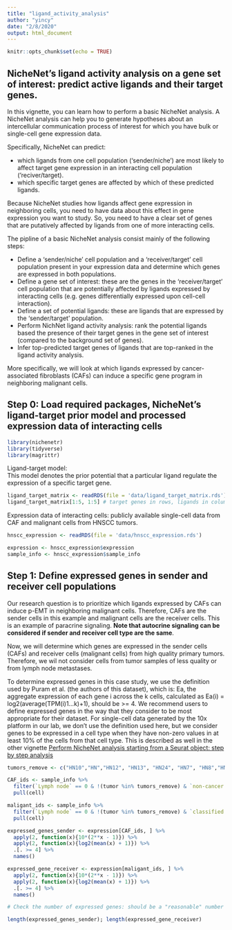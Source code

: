 ```yaml
---
title: "ligand_activity_analysis"
author: "yincy"
date: "2/8/2020"
output: html_document
---
```


```r
knitr::opts_chunk$set(echo = TRUE)
```

## NicheNet's ligand activity analysis on a gene set of interest: predict active ligands and their target genes.  

In this vignette, you can learn how to perform a basic NicheNet analysis. A NicheNet analysis can help you to generate hypotheses about an intercellular communication process of interest for which you have bulk or single-cell gene expression data.  

Specifically, NicheNet can predict:  

  - which ligands from one cell population ('sender/niche') are most likely to affect target gene expression in an interacting cell population ('reciver/target).  
  - which specific target genes are affected by which of these predicted ligands.  
  
Because NicheNet studies how ligands affect gene expression in neighboring cells, you need to have data about this effect in gene expression you want to study. So, you need to have a clear set of genes that are putatively affected by ligands from one of more interacting cells.  

The pipline of a basic NicheNet analysis consist mainly of the following steps:  

  - Define a 'sender/niche' cell population and a 'receiver/target' cell population present in your expression data and determine which genes are expressed in both populations.  
  - Define a gene set of interest: these are the genes in the 'receiver/target' cell population that are potentially affected by ligands expressed by interacting cells (e.g. genes differentially expressed upon cell-cell interaction).  
  - Define a set of potential ligands: these are ligands that are expressed by the 'sender/target' population.  
  - Perform NichNet ligand activity analysis: rank the potential ligands based the presence of their target genes in the gene set of interest (compared to the background set of genes).  
  - Infer top-predicted target genes of ligands that are top-ranked in the ligand activity analysis.  
  
More specifically, we will look at which ligands expressed by cancer-associated fibroblasts (CAFs) can induce a specific gene program in neighboring malignant cells.  


## Step 0: Load required packages, NicheNet's ligand-target prior model and processed expression data of interacting cells  
```r
library(nichenetr)
library(tidyverse)
library(magrittr)
```

Ligand-target model:  
This model denotes the prior potential that a particular ligand regulate the expression of a specific target gene.  

```r
ligand_target_matrix <- readRDS(file = 'data/ligand_target_matrix.rds')
ligand_target_matrix[1:5, 1:5] # target genes in rows, ligands in columns
```

Expression data of interacting cells: publicly available single-cell data from CAF and malignant cells from HNSCC tumors.  

```r
hnscc_expression <- readRDS(file = 'data/hnscc_expression.rds')

expression <- hnscc_expression$expression
sample_info <- hnscc_expression$sample_info
```
  
## Step 1: Define expressed genes in sender and receiver cell populations  
Our research question is to prioritize which ligands expressed by CAFs can induce p-EMT in neighboring malignant cells. Therefore, CAFs are the sender cells in this example and malignant cells are the receiver cells. This is an example of paracrine signaling. **Note that autocrine signaling can be considered if sender and receiver cell type are the same**.  

Now, we will determine which genes are expressed in the sender cells (CAFs) and receiver cells (malignant cells) from high quality primary tumors. Therefore, we wil not consider cells from tumor samples of less quality or from lymph node metastases.  

To determine expressed genes in this case study, we use the definition used by Puram et al. (the authors of this dataset), which is: Ea, the aggregate expression of each gene i across the k cells, calculated as Ea(i) = log2(average(TPM(i)1…k)+1), should be >= 4. We recommend users to define expressed genes in the way that they consider to be most appropriate for their dataset. For single-cell data generated by the 10x platform in our lab, we don’t use the definition used here, but we consider genes to be expressed in a cell type when they have non-zero values in at least 10% of the cells from that cell type. This is described as well in the other vignette [Perform NicheNet analysis starting from a Seurat object: step by step analysis](https://github.com/saeyslab/nichenetr/blob/master/vignettes/seurat_steps.md)  

```r
tumors_remove <- c("HN10","HN","HN12", "HN13", "HN24", "HN7", "HN8","HN23")

CAF_ids <- sample_info %>% 
  filter(`Lymph node` == 0 & !(tumor %in% tumors_remove) & `non-cancer cell type` == "CAF") %>% 
  pull(cell)

maligant_ids <- sample_info %>% 
  filter(`Lymph node` == 0 & !(tumor %in% tumors_remove) & `classified  as cancer cell` == 1) %>% 
  pull(cell)

expressed_genes_sender <- expression[CAF_ids, ] %>% 
  apply(2, function(x){10*(2**x - 1)}) %>% 
  apply(2, function(x){log2(mean(x) + 1)}) %>% 
  .[. >= 4] %>% 
  names()

expressed_gene_receiver <- expression[maligant_ids, ] %>% 
  apply(2, function(x){10*(2**x - 1)}) %>% 
  apply(2, function(x){log2(mean(x) + 1)}) %>% 
  .[. >= 4] %>% 
  names()

# Check the number of expressed genes: should be a "reasonable" number of total expressed genes in a cell type, e.g. between 5000 - 10000.  

length(expressed_genes_sender); length(expressed_gene_receiver)
```




























